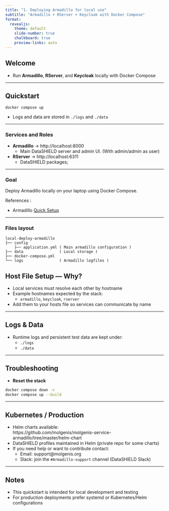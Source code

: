 ```yaml
---
title: "1. Deploying Armadillo for local use"
subtitle: "Armadillo + RServer + Keycloak with Docker Compose"
format:
  revealjs:
    theme: default
    slide-number: true
    chalkboard: true
    preview-links: auto
---
```


## Welcome

- Run **Armadillo**, **RServer**, and **Keycloak** locally with Docker Compose

---

## Quickstart

```
docker compose up
```

- Logs and data are stored in `./logs` and `./data`

---

### Services and Roles 

- **Armadillo** → http://localhost:8000
  - Main DataSHIELD server and admin UI. (With admin/admin as user)
- **RServer** → http://localhost:6311
  - DataSHIELD packages; 

---

### Goal

Deploy Armadillo locally on your laptop using Docker Compose.

References :

- Armadillo [Quick Setup](https://molgenis.github.io/molgenis-service-armadillo/pages/install_management/armadillo_docker_install/)

---

### Files layout

```
local-deploy-armadillo
├── config 
    ├── application.yml ( Main armadillo configuration ) 
├── data                ( Local storage ) 
├── docker-compose.yml 
└── logs                ( Armadillo logfiles ) 

```

## Host File Setup — Why?

- Local services must resolve each other by hostname
- Example hostnames expected by the stack:
  - `armadillo`, `keycloak`, `rserver`
- Add them to your hosts file so services can communicate by name

---


## Logs & Data

- Runtime logs and persistent test data are kept under:
  - `./logs`
  - `./data`

---

## Troubleshooting

- **Reset the stack**
```bash
docker compose down -v
docker compose up --build
```

---

## Kubernetes / Production

- Helm charts available:  
  https://github.com/molgenis/molgenis-service-armadillo/tree/master/helm-chart
- DataSHIELD profiles maintained in Helm (private repo for some charts)
- If you need help or want to contribute contact:
  - Email: support@molgenis.org
  - Slack: join the `#Armadillo-support` channel (DataSHIELD Slack)

---

## Notes

- This quickstart is intended for local development and testing
- For production deployments prefer systemd or Kubernetes/Helm configurations

